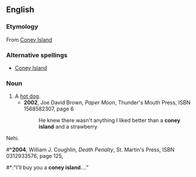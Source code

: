 ==English==
===Etymology===
From [[Coney Island]]
===Alternative spellings===
*[[Coney Island]]
===Noun===
{{en-noun|s}}
#A [[hot dog]].
#*'''2002''', Joe David Brown, ''Paper Moon'', Thunder's Mouth Press, ISBN 1568582307, page 6
#*:He knew there wasn't anything I liked better than a '''coney island''' and a strawberry
Nehi.
#*'''2004''', William J. Coughlin, ''Death Penalty'', St. Martin's Press, ISBN 0312933576, page 125,
#*:"I'll buy you a '''coney island'''...."